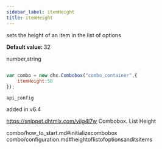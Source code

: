 ```yaml
---
sidebar_label: itemHeight
title: itemHeight
---
```



          


<Short>
 sets the height of an item in the list of options



</Short>


<strong>Default value: </strong> 
32



<Type>
 number,string


</Type>


~~~js
 
var combo = new dhx.Combobox("combo_container",{
    itemHeight:50
});


~~~
	api_config

<Descr>
 


</Descr>


 added in v6.4 

 https://snippet.dhtmlx.com/vilg4l7w	Combobox. List Height

 combo/how_to_start.md#initializecombobox
combo/configuration.md#heightoflistofoptionsanditsitems